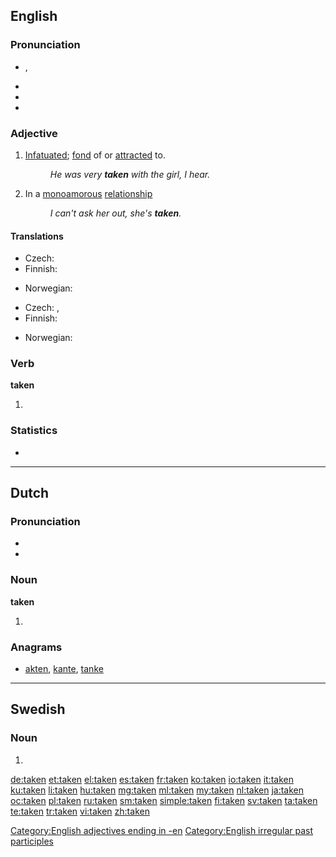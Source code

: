 ==English==
{{wikipedia|dab=taken (disambiguation)|taken}}

===Pronunciation===
* {{IPA|/ˈteɪkən/}}, {{X-SAMPA|/"teIk@n/}}
* {{audio|en-us-taken.ogg|Audio (US)}}
* {{rhymes|eɪkən}}
* {{hyphenation|tak|en}}

===Adjective===
{{en-adj|-}}

# [[infatuated|Infatuated]]; [[fond]] of or [[attracted]] to.
#: ''He was very '''taken''' with the girl, I hear.''
# {{informal}} In a [[monoamorous]] [[relationship]]
#: ''I can't ask her out, she's '''taken'''.''

====Translations====
{{trans-top|infatuated, fond of or attracted to}}
* Czech: {{t-|cs|zaujatý}}
* Finnish: {{t+|fi|pihka|alt=pihkassa}}
{{trans-mid}}
* Norwegian: {{t-|no|betatt}}
{{trans-bottom}}

{{trans-top|informal: in a relationship}}
* Czech: {{t-|cs|zadaný|m}}, {{t-|cs|zadaná|f}}
* Finnish: {{t+|fi|varattu}}
{{trans-mid}}
* Norwegian: {{t-|no|opptatt}}
{{trans-bottom}}

===Verb===
'''taken'''

# {{past participle of|take}}

===Statistics===
* {{rank|given|hands|turned|239|taken|end|rather|until}}

[[Category:English adjectives ending in -en]]
[[Category:English irregular past participles]]

----

==Dutch==

===Pronunciation===
* {{rhymes|aːkən|lang=nl}}
* {{IPA|/ˈtakən/|lang=nl}}

===Noun===
'''taken''' {{f|p}}

# {{nl-noun-form|pl=1|taak}}

===Anagrams===
* [[akten#Dutch|akten]], [[kante#Dutch|kante]], [[tanke#Dutch|tanke]]

----

==Swedish==

===Noun===
{{head|sv|noun form}}

# {{sv-noun-form-def-pl|tak}}

[[de:taken]]
[[et:taken]]
[[el:taken]]
[[es:taken]]
[[fr:taken]]
[[ko:taken]]
[[io:taken]]
[[it:taken]]
[[ku:taken]]
[[li:taken]]
[[hu:taken]]
[[mg:taken]]
[[ml:taken]]
[[my:taken]]
[[nl:taken]]
[[ja:taken]]
[[oc:taken]]
[[pl:taken]]
[[ru:taken]]
[[sm:taken]]
[[simple:taken]]
[[fi:taken]]
[[sv:taken]]
[[ta:taken]]
[[te:taken]]
[[tr:taken]]
[[vi:taken]]
[[zh:taken]]